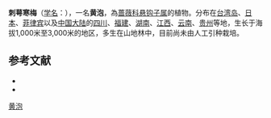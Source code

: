 {{Speciesbox
| name = 黄泡
| status = | image = コバノフユイチゴ Rubus pectinellus.JPG
| image_caption = ''Rubus pectinellus''
| status_system = 
| genus = Rubus
| species = pectinellus
| authority = Maxim.
}}

'''刺萼寒梅'''（[[学名|学名]]：{{lang|la|'''''Rubus pectinellus'''''}}），一名'''黄泡'''，為[[蔷薇科|蔷薇科]][[悬钩子属|悬钩子属]]的植物。分布在[[台湾岛|台湾岛]]、[[日本|日本]]、[[菲律宾|菲律宾]]以及[[中国大陆|中国大陆]]的[[四川|四川]]、[[福建|福建]]、[[湖南|湖南]]、[[江西|江西]]、[[云南|云南]]、[[贵州|贵州]]等地，生长于海拔1,000米至3,000米的地区，多生在山地林中，目前尚未由人工引种栽培。

== 参考文献 ==

* {{cite web| url =http://www.bioinfo.cn/db05/KmzwSpecies.php?action=view&id=19465| title =黄泡| work =《中国高等植物数据库全库》| publisher =中国科学院微生物研究所| author =昆明植物研究所| accessdate =2009-02-25| deadurl =yes| archiveurl =https://web.archive.org/web/20160305032836/http://www.bioinfo.cn/db05/KmzwSpecies.php?action=view&id=19465| archivedate =2016-03-05}}
* {{TaiBNET| zh=刺萼寒梅 | id=204228 | binomial=Rubus pectinellus | authority=Maxim., 1872 | var= | accessdate=2013-01-24}}
{{Taxonbar|from=Q10898689}}

[[Category:悬钩子属|黄泡]]


{{植物小作品}}
